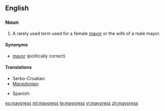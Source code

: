 ==English==
{{rfc-auto}}

===Noun===
{{en-noun|mayoresses}}

# A rarely used term used for a female [[mayor]] or the wife of a male mayor.

====Synonyms====
* [[mayor]] (politically correct)

====Translations====
{{trans-top|female mayor}}
* Serbo-Croatian: {{t|sh|gradonačelnica|gradonáčelnica|f}}
* [[Macedonian]]: {{t-|mk|градоначалничка|f|tr=gradonačálnička}}
{{trans-mid}}
* Spanish: {{t-|es|alcaldesa|f}}
{{trans-bottom}}

[[es:mayoress]]
[[ml:mayoress]]
[[te:mayoress]]
[[vi:mayoress]]
[[zh:mayoress]]